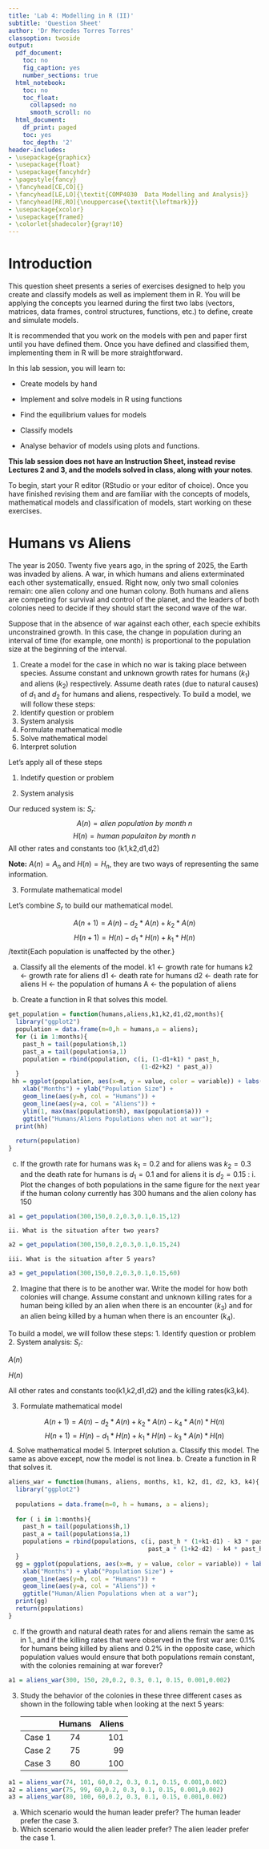 ```yaml
---
title: 'Lab 4: Modelling in R (II)'
subtitle: 'Question Sheet' 
author: 'Dr Mercedes Torres Torres'
classoption: twoside
output:
  pdf_document:
    toc: no
    fig_caption: yes
    number_sections: true
  html_notebook:
    toc: no
    toc_float:
      collapsed: no
      smooth_scroll: no
  html_document:
    df_print: paged
    toc: yes
    toc_depth: '2'
header-includes: 
- \usepackage{graphicx}
- \usepackage{float}
- \usepackage{fancyhdr}
- \pagestyle{fancy}
- \fancyhead[CE,CO]{}
- \fancyhead[LE,LO]{\textit{COMP4030  Data Modelling and Analysis}}
- \fancyhead[RE,RO]{\nouppercase{\textit{\leftmark}}}
- \usepackage{xcolor}
- \usepackage{framed}
- \colorlet{shadecolor}{gray!10}
---
```


# Introduction {-}

This question sheet presents a series of exercises designed to help you create and classify models as well as implement them in R. You will be applying the concepts you learned during the first two labs (vectors, matrices, data frames, control structures, functions, etc.) to define, create and simulate models.

It is recommended that you work on the models with pen and paper first until you have defined them. Once you have defined and classified them, implementing them in R will be more straightforward.

In this lab session, you will learn to:

+	Create models by hand

+	Implement and solve models in R using functions

+	Find the equilibrium values for models

+	Classify models

+	Analyse behavior of models using plots and functions.

**This lab session does not have an Instruction Sheet, instead revise Lectures 2 and 3, and the models solved in class, along with your notes**.

To begin, start your R editor (RStudio or your editor of choice).  Once you have finished revising them and are familiar with the concepts of models, mathematical models and classification of models, start working on these exercises.

# Humans vs Aliens

The year is 2050. Twenty five years ago, in the spring of 2025, the Earth was invaded by aliens. A war, in which humans and aliens exterminated each other systematically, ensued. Right now, only two small colonies remain: one alien colony and one human colony. 
Both humans and aliens are competing for survival and control of the planet, and the leaders of both colonies need to decide if they should start the second wave of the war. 

Suppose that in the absence of war against each other, each specie exhibits unconstrained growth. In this case, the change in population during an interval of time (for example, one month) is proportional to the population size at the beginning of the interval. 

1.	Create a model for the case in which no war is taking place between species. Assume constant and unknown growth rates for humans ($k_1$) and aliens ($k_2$) respectively. Assume death rates (due to natural causes) of $d_1$ and $d_2$ for humans and aliens, respectively.
To build a model, we will follow these steps:
1. Identify question or problem
2. System analysis
3. Formulate mathematical modle
4. Solve mathematical model
5. Interpret solution

Let's apply all of these steps

1. Indetify question or problem

\textit{S:\{The Earth, the human population and the alien population\}}
\textit{Q:\{How dose the populaiton of humans and aliens change when no war is taking place between species?\}}

2. System analysis

Our reduced system is:
$S_r$:
$$A(n) = alien\ population\ by\ month\ n$$
$$H(n) = human\ populaiton\ by\ month\ n$$
All other rates and constants too (k1,k2,d1,d2)

**Note:** $A(n) = A_n$ and $H(n) = H_n$, they are two ways of representing the same information.

3. Formulate mathematical model

Let's combine $S_r$ to build our mathematical model.
\textit{M:}

$$A(n+1) = A(n) - d_2 * A(n) + k_2 * A(n)$$
$$H(n+1) = H(n) - d_1 * H(n) + k_1 * H(n)$$
/textit{Each population is unaffected by the other.}

  a. Classify all the elements of the model.
  k1 <- growth rate for humans
  k2 <- growth rate for aliens
  d1 <- death rate for humans
  d2 <- death rate for aliens
  H <- the population of humans
  A <- the population of aliens
  
  b. Create a function in R that solves this model.
```r
get_population = function(humans,aliens,k1,k2,d1,d2,months){
  library("ggplot2")
  population = data.frame(m=0,h = humans,a = aliens);
  for (i in 1:months){
    past_h = tail(population$h,1)
    past_a = tail(population$a,1)
    population = rbind(population, c(i, (1-d1+k1) * past_h,
                                     (1-d2+k2) * past_a))
  }
 hh = ggplot(population, aes(x=m, y = value, color = variable)) + labs(color = "Species") + 
    xlab("Months") + ylab("Population Size") + 
    geom_line(aes(y=h, col = "Humans")) +
    geom_line(aes(y=a, col = "Aliens")) + 
    ylim(1, max(max(population$h), max(population$a))) +
    ggtitle("Humans/Aliens Populations when not at war");
  print(hh)
  
  return(population)
}
```
  
  c. If the growth rate for humans was $k_1= 0.2$ and for aliens was $k_2= 0.3$ and the death rate for humans is $d_1=0.1$ and for aliens it is $d_2=0.15$ :
    i.	Plot the changes of both populations in the same figure for the next year if the human colony currently has 300 humans and the alien colony has 150
```r
a1 = get_population(300,150,0.2,0.3,0.1,0.15,12)
```
    
    ii. What is the situation after two years?
```r
a2 = get_population(300,150,0.2,0.3,0.1,0.15,24)
```
    
    iii. What is the situation after 5 years?
```r
a3 = get_population(300,150,0.2,0.3,0.1,0.15,60)
```
2. Imagine that there is to be another war. Write the model for how both colonies will change. Assume constant and unknown killing rates for a human being killed by an alien when there is an encounter ($k_3$) and for an alien being killed by a human when there is an encounter ($k_4$).

To build a model, we will follow these steps:
1. Identify question or problem
2. System analysis:
$S_r:$

$A(n)$ \textit{= alien population by month n}

$H(n)$ \textit{= human population by month n}

All other rates and constants too(k1,k2,d1,d2) and the killing rates(k3,k4).



3. Formulate mathematical model


\textit{M:}
$$A(n+1) = A(n) - d_2 * A(n) + k_2 * A(n) - k_4 * A(n) * H(n)$$
$$H(n+1) = H(n) - d_1 * H(n) + k_1 * H(n) - k_3 * A(n) * H(n)$$
4. Solve mathematical model
5. Interpret solution
  a. Classify this model.
  The same as above except, now the model is not linea.
  b. Create a function in R that solves it.
```r
aliens_war = function(humans, aliens, months, k1, k2, d1, d2, k3, k4){
  library("ggplot2")
  
  populations = data.frame(m=0, h = humans, a = aliens);
  
  for ( i in 1:months){
    past_h = tail(populations$h,1)
    past_a = tail(populations$a,1)
    populations = rbind(populations, c(i, past_h * (1+k1-d1) - k3 * past_h * past_a,
                                       past_a * (1+k2-d2) - k4 * past_h * past_a))
  }
  gg = ggplot(populations, aes(x=m, y = value, color = variable)) + labs(color = "Species") + 
    xlab("Months") + ylab("Population Size") + 
    geom_line(aes(y=h, col = "Humans")) +
    geom_line(aes(y=a, col = "Aliens")) + 
    ggtitle("Human/Alien Populations when at a war");
  print(gg)
  return(populations)
}
```
  c. If the growth and natural death rates for and aliens remain the same as in 1., and if the killing rates that were observed in the first war are: 0.1\% for humans being killed by aliens and 0.2\% in the opposite case, which population values would ensure that both populations remain constant, with the colonies remaining at war forever?
```r
a1 = aliens_war(300, 150, 20,0.2, 0.3, 0.1, 0.15, 0.001,0.002)
```
    
3.	Study the behavior of the colonies in these three different cases as shown in the following table when looking at the next 5 years:

    |     | Humans           | Aliens  |
    |---------------|:-------------:|------:|
    | Case 1      | 74 | 101 |
    | Case 2     | 75      |   99 |
    | Case 3 | 80    |    100 |

```r
a1 = aliens_war(74, 101, 60,0.2, 0.3, 0.1, 0.15, 0.001,0.002)
a2 = aliens_war(75, 99, 60,0.2, 0.3, 0.1, 0.15, 0.001,0.002)
a3 = aliens_war(80, 100, 60,0.2, 0.3, 0.1, 0.15, 0.001,0.002)
```
  a. Which scenario would the human leader prefer? 
    The human leader prefer the case 3.
  b. Which scenario would the alien leader prefer?
    The alien leader prefer the case 1.
